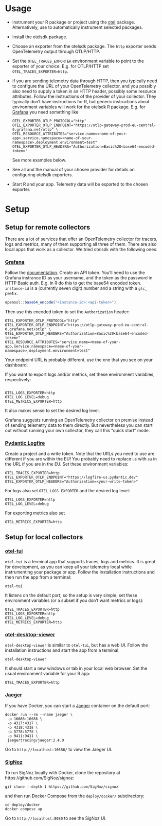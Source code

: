 # Usage

* Instrument your R package or project using the
  [otel](https://github.com/r-lib/otel) package.
  Alternatively, use
  \link[otel:Zero Code Instrumentation]{Zero Code Instrumentation} to
  automatically instrument selected packages.
* Install the otelsdk package.
* Choose an exporter from the otelsdk package. The `http` exporter sends
  OpenTelemetry output through OTLP/HTTP.
* Set the `OTEL_TRACES_EXPORTER` environment variable to point to the
  exporter of your choice. E.g. for OTLP/HTTP set `OTEL_TRACES_EXPORTER=http`.
* If you are sending telemetry data through HTTP, then you typically need
  to configure the URL of your OpenTelemetry collector, and you possibly
  also need to supply a token in an HTTP header, possibly some resource
  attributes. Follow the instructions of the provider of your collector.
  They typically don't have instructions for R, but generic instructions
  about environment variables will work for the otelsdk R package. E.g. for
  [Grafana](https://grafana.com/) you need something like
  ```
  OTEL_EXPORTER_OTLP_PROTOCOL="http"
  OTEL_EXPORTER_OTLP_ENDPOINT="https://otlp-gateway-prod-eu-central-0.grafana.net/otlp" \
  OTEL_RESOURCE_ATTRIBUTES="service.name=<name-of-your-app>,service.namespace=<name-of-your-namespace>,deployment.environment=test"
  OTEL_EXPORTER_OTLP_HEADERS="Authorization=Basic%20<base64-encoded-token>"
  ```
  See more examples below.
* See all \link[otelsdk:Environment Variables]{environment variables} and
  the manual of your chosen provider for details on configuring otelsdk
  exporters.
* Start R and your app. Telemetry data will be exported to the chosen exporter.

# Setup

## Setup for remote collectors

There are a lot of services that offer an OpenTelemetry collector for
tracers, logs and metrics, many of them supporting all three of them.
There are also local apps that work as a collector. We tried otelsdk with
the following ones:

### [Grafana](https://grafana.com/)

Follow the [documentation](
  https://grafana.com/docs/grafana-cloud/send-data/otlp/send-data-otlp/#manual-opentelemetry-setup-for-advanced-users
).
Create an API token. You'll need to use the Grafana instrance ID as your
username, and the token as the password in HTTP Basic auth. E.g. in R do
this to get the base64 encoded token. `instance-id` is a (currently seven
digit) number and a string with a `glc_` prefix.
```r
openssl::base64_encode("<instance-id>:<api-token>")
```
Then use this encoded token to set the `Authorization` header:
```
OTEL_EXPORTER_OTLP_PROTOCOL="http"
OTEL_EXPORTER_OTLP_ENDPOINT="https://otlp-gateway-prod-eu-central-0.grafana.net/otlp" \
OTEL_EXPORTER_OTLP_HEADERS="Authorization=Basic%20<base64-encoded-token>"
OTEL_RESOURCE_ATTRIBUTES="service.name=<name-of-your-app,service.namespace=<name-of-your-namespace>,deployment.environment=test"
```

Your endpoint URL is probably different, use the one that you see on your
dashboard.

If you want to export logs and/or metrics, set these environment variables,
respectively:
```

OTEL_LOGS_EXPORTER=http
OTEL_LOG_LEVEL=debug
OTEL_METRICS_EXPORTER=http
```
It also makes sense to set the desired log level.

Grafana suggests running an OpenTelemetry collector on premise instead of
sending telemetry data to them directly. But nevertheless you can start out
without running your own collector, they call this "quick start" mode.

### [Pydantic Logfire](https://pydantic.dev/logfire)

Create a project and a write token. Note that the URLs you need to use
are different if you are within the EU! You probably need to replace `us`
with `eu` in the URL if you are in the EU. Set these environment variables:
```
OTEL_TRACES_EXPORTER=http
OTEL_EXPORTER_OTLP_ENDPOINT="https://logfire-us.pydantic.dev"
OTEL_EXPORTER_OTLP_HEADERS="Authorization=<your-write-token>"
```
For logs also set `OTEL_LOGS_EXPORTER` and the desired log level:
```
OTEL_LOGS_EXPORTER=http
OTEL_LOG_LEVEL=debug
```
For exporting metrics also set
```
OTEL_METRICS_EXPORTER=http
```

## Setup for local collectors

### [otel-tui](https://github.com/ymtdzzz/otel-tui)

`otel-tui` is a terminal app that supports traces, logs and metrics.
It is great for development, as you can keep all your telemetry local while
instrumenting your package or app. Follow the installation instructions and
then run the app from a terminal:
```
otel-tui
```
It listens on the default port, so the setup is very simple, set these
environment variables (or a subset if you don't want metrics or logs):
```
OTEL_TRACES_EXPORTER=http
OTEL_LOGS_EXPORTER=http
OTEL_LOG_LEVEL=debug
OTEL_METRICS_EXPORTER=http
```

### [otel-desktop-viewer](https://github.com/CtrlSpice/otel-desktop-viewer)

`otel-desktop-viewer` is similar to `otel-tui`, but has a web UI. Follow
the installation instructions and start the app from a terminal:
```
otel-desktop-viewer
```
It should start a new windows or tab in your local web browser. Set the
usual environment variable for your R app:
```
OTEL_TRACES_EXPORTER=http
```

### [Jaeger](https://www.jaegertracing.io/)

If you have Docker, you can start a
[Jaeger](https://www.jaegertracing.io/) container on the default port:
```
docker run --rm --name jaeger \
 -p 16686:16686 \
 -p 4317:4317 \
 -p 4318:4318 \
 -p 5778:5778 \
 -p 9411:9411 \
 jaegertracing/jaeger:2.4.0
```

Go to `http://localhost:16686/` to view the Jaeger UI.

### [SigNoz](https://github.com/SigNoz/signoz)

To run SigNoz locally with Docker, clone the repository at
https://github.com/SigNoz/signoz:
```
git clone --depth 1 https://github.com/SigNoz/signoz
```
and then run Docker Compose from the `deploy/docker/` subdirectory:
```
cd deploy/docker
docker compose up
```

Go to `http://localhost:8080` to see the SigNoz UI.

